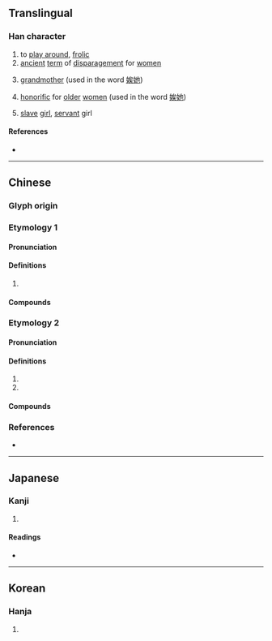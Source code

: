 {{character info}}
==Translingual==

===Han character===
{{Han char|rn=38|rad=女|as=07|sn=10|four=43434|canj=VIOK|ids=⿰女矣}}

# to [[play around]], [[frolic]]
# [[ancient]] [[term]] of [[disparagement]] for [[women]]
# {{lb|mul|dialect}} [[grandmother]] (used in the word [[娭她]])
# {{lb|mul|dialect}} [[honorific]] for [[older]] [[women]] (used in the word [[娭她]])
# [[slave]] [[girl]], [[servant]] girl

====References====
* {{Han ref|kx=0263.200|dkj=06341|dj=0530.060|hdz=21054.140|uh=5A2D|ud=23085|bh=D15D|bd=53597}}

----

==Chinese==

===Glyph origin===
{{Han etym}}

===Etymology 1===
{{zh-forms}}

====Pronunciation====
{{zh-pron
|m=xī
|c=hei1
|mc=y
|oc=2
|cat=
}}

====Definitions====
{{zh-hanzi}}

# {{rfdef|zh}}

====Compounds====
{{zh-der|娭笑}}

===Etymology 2===
{{zh-forms}}

====Pronunciation====
{{zh-pron
|m=āi
|c=oi1,aai1,ngaai1
|mc=
|oc=1
|cat=
}}

====Definitions====
{{zh-hanzi}}

# {{n-g|A dialectal term used to address one's [[paternal]] [[grandmother]].}}
# {{n-g|A term of respect for an elderly woman.}}

====Compounds====
{{zh-der|娭毑|娭她}}

===References===
* {{R:yue:mfccd}}

----

==Japanese==

===Kanji===
{{ja-kanji|grade=|rs=女07}}

# {{rfdef|ja|sort=女07}}

====Readings====
* {{ja-readings|on=[[き]] (ki), [[あい]] (ai)|kun=[[たわむれる]] (tawamureru), [[はしため]] (hashitame)}}

----

==Korean==

===Hanja===
{{ko-hanja|hangeul=애|rv=ae|mr=ae}}

# {{rfdef|ko|sort=女07}}